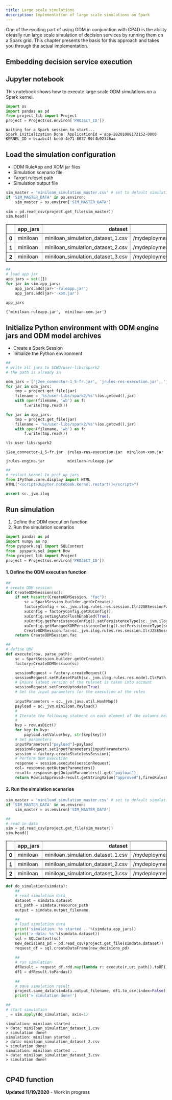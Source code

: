 ---
title: Large scale simulations
description: Implementation of large scale simulations on Spark
---

One of the exciting part of using ODM in conjunction with CP4D is the ability ofeasily run large scale simulation of decision services by running them on a Spark grid. This chapter presents the basis for this approach and takes you through the actual implementation.

## Embedding decision service execution

## Jupyter notebook

This notebook shows how to execute large scale ODM simulations on a Spark kernel. 


```python
import os
import pandas as pd
from project_lib import Project
project = Project(os.environ['PROJECT_ID'])
```

    Waiting for a Spark session to start...
    Spark Initialization Done! ApplicationId = app-20201008172152-0000
    KERNEL_ID = bcaabc4f-bea3-4e71-8077-00f4b92340aa


## Load the simulation configuration
* ODM RuleApp and XOM jar files
* Simulation scenario file
* Target ruleset path
* Simulation output file


```python
sim_master = 'miniloan_simulation_master.csv' # set to default simulation master file
if 'SIM_MASTER_DATA' in os.environ:
    sim_master = os.environ['SIM_MASTER_DATA']
    
sim = pd.read_csv(project.get_file(sim_master))
sim.head()
```




<div>
<style scoped>
    .dataframe tbody tr th:only-of-type {
        vertical-align: middle;
    }

    .dataframe tbody tr th {
        vertical-align: top;
    }

    .dataframe thead th {
        text-align: right;
    }
</style>
<table border="1" class="dataframe">
  <thead>
    <tr style="text-align: right;">
      <th></th>
      <th>app_jars</th>
      <th>dataset</th>
      <th>resource_path</th>
      <th>output_filename</th>
    </tr>
  </thead>
  <tbody>
    <tr>
      <th>0</th>
      <td>miniloan</td>
      <td>miniloan_simulation_dataset_1.csv</td>
      <td>/mydeployment/Miniloan_ServiceRuleset</td>
      <td>miniloan_simulation_result_1.csv</td>
    </tr>
    <tr>
      <th>1</th>
      <td>miniloan</td>
      <td>miniloan_simulation_dataset_2.csv</td>
      <td>/mydeployment/Miniloan_ServiceRuleset</td>
      <td>miniloan_simulation_result_2.csv</td>
    </tr>
    <tr>
      <th>2</th>
      <td>miniloan</td>
      <td>miniloan_simulation_dataset_3.csv</td>
      <td>/mydeployment/Miniloan_ServiceRuleset</td>
      <td>miniloan_simulation_result_3.csv</td>
    </tr>
  </tbody>
</table>
</div>




```python
##
# load app jar
app_jars = set([])
for jar in sim.app_jars:
    app_jars.add(jar+'-ruleapp.jar')
    app_jars.add(jar+'-xom.jar')
    
app_jars
```




    {'miniloan-ruleapp.jar', 'miniloan-xom.jar'}



## Initialize Python environment with ODM engine jars and ODM model archives

   * Create a Spark Session
   * Initialize the Python environment


```python
##
# write all jars to $CWD/user-libs/spark2
# the path is already in 

odm_jars = ['j2ee_connector-1_5-fr.jar', 'jrules-res-execution.jar', 'jrules-engine.jar']
for jar in odm_jars:
    tmp = project.get_file(jar)
    filename = '%s/user-libs/spark2/%s'%(os.getcwd(),jar)
    with open(filename, 'wb') as f:
        f.write(tmp.read())

for jar in app_jars:
    tmp = project.get_file(jar)
    filename = '%s/user-libs/spark2/%s'%(os.getcwd(),jar)
    with open(filename, 'wb') as f:
        f.write(tmp.read())

%ls user-libs/spark2
```

    j2ee_connector-1_5-fr.jar  jrules-res-execution.jar  miniloan-xom.jar
    jrules-engine.jar          miniloan-ruleapp.jar



```python
##
# restart kernel to pick up jars
from IPython.core.display import HTML
HTML("<script>Jupyter.notebook.kernel.restart()</script>")
```




<script>Jupyter.notebook.kernel.restart()</script>




```python
assert sc._jvm.ilog
```

## Run simulation
1. Define the ODM execution function
2. Run the simulation scenarios


```python
import pandas as pd
import numpy as np
from pyspark.sql import SQLContext
from  pyspark.sql import Row
from project_lib import Project
project = Project(os.environ['PROJECT_ID'])
```

#### 1. Define the ODM execution function


```python
##
# create ODM session
def CreateODMSession(sc):
    if not hasattr(CreateODMSession, "fac"):
        sc = SparkSession.builder.getOrCreate()
        factoryConfig = sc._jvm.ilog.rules.res.session.IlrJ2SESessionFactory.createDefaultConfig()
        xuConfig = factoryConfig.getXUConfig();
        xuConfig.setLogAutoFlushEnabled(True);
        xuConfig.getPersistenceConfig().setPersistenceType(sc._jvm.ilog.rules.res.session.config.IlrPersistenceType.MEMORY);
        xuConfig.getManagedXOMPersistenceConfig().setPersistenceType(sc._jvm.ilog.rules.res.session.config.IlrPersistenceType.MEMORY);
        CreateODMSession.fac=sc._jvm.ilog.rules.res.session.IlrJ2SESessionFactory(factoryConfig)    
    return CreateODMSession.fac

##
# define UDF
def execute(row, parse_path):
    sc = SparkSession.builder.getOrCreate()
    factory=CreateODMSession(sc)

    sessionRequest = factory.createRequest()
    sessionRequest.setRulesetPath(sc._jvm.ilog.rules.res.model.IlrPath.parsePath(parse_path))
    # Ensure latest version of the ruleset is taken into account
    sessionRequest.setForceUptodate(True)
    # Set the input parameters for the execution of the rules
    
    inputParameters = sc._jvm.java.util.HashMap()
    payload = sc._jvm.miniloan.Payload()
    #
    # Iterate the following statment on each element of the columns header and the row
    #
    kvp = row.asDict()
    for key in kvp:  
        payload.setValue(key, str(kvp[key]))
    # Set parameters
    inputParameters["payload"]=payload
    sessionRequest.setInputParameters(inputParameters)
    session = factory.createStatelessSession()
    # Perform ODM Execution 
    response = session.execute(sessionRequest)
    col= response.getOutputParameters()
    result= response.getOutputParameters().get("payload")
    return Row(isApproved=result.getStringValue("approved"),firedRulesCount=col['ilog.rules.firedRulesCount'])
```

#### 2. Run the simulation scenarios


```python
sim_master = 'miniload_simulation_master.csv' # set to default simulation master file
if 'SIM_MASTER_DATA' in os.environ:
    sim_master = os.environ['SIM_MASTER_DATA']
```


```python
##
# read in data
sim = pd.read_csv(project.get_file(sim_master))
sim.head()
```




<div>
<style scoped>
    .dataframe tbody tr th:only-of-type {
        vertical-align: middle;
    }

    .dataframe tbody tr th {
        vertical-align: top;
    }

    .dataframe thead th {
        text-align: right;
    }
</style>
<table border="1" class="dataframe">
  <thead>
    <tr style="text-align: right;">
      <th></th>
      <th>app_jars</th>
      <th>dataset</th>
      <th>resource_path</th>
      <th>output_filename</th>
    </tr>
  </thead>
  <tbody>
    <tr>
      <th>0</th>
      <td>miniloan</td>
      <td>miniloan_simulation_dataset_1.csv</td>
      <td>/mydeployment/Miniloan_ServiceRuleset</td>
      <td>miniloan_simulation_result_1.csv</td>
    </tr>
    <tr>
      <th>1</th>
      <td>miniloan</td>
      <td>miniloan_simulation_dataset_2.csv</td>
      <td>/mydeployment/Miniloan_ServiceRuleset</td>
      <td>miniloan_simulation_result_2.csv</td>
    </tr>
    <tr>
      <th>2</th>
      <td>miniloan</td>
      <td>miniloan_simulation_dataset_3.csv</td>
      <td>/mydeployment/Miniloan_ServiceRuleset</td>
      <td>miniloan_simulation_result_3.csv</td>
    </tr>
  </tbody>
</table>
</div>




```python
def do_simulation(simdata):
    ##
    # read simulation data
    dataset = simdata.dataset
    uri_path = simdata.resource_path
    output = simdata.output_filename
    
    ##
    # load simulation data
    print('simulation: %s started ..'%(simdata.app_jars))
    print('> data: %s'%(simdata.dataset))
    sql = SQLContext(sc)
    new_decisions_pd = pd.read_csv(project.get_file(simdata.dataset))
    request_df = sql.createDataFrame(new_decisions_pd)
    
    ##
    # run simulation
    dfResult = request_df.rdd.map(lambda r: execute(r,uri_path)).toDF()
    df1 = dfResult.toPandas()
    
    ##
    # save simulation result
    project.save_data(simdata.output_filename, df1.to_csv(index=False),overwrite=True)
    print('> simulation done!')

##
# start simulation
_ = sim.apply(do_simulation, axis=1)
```

    simulation: miniloan started ..
    > data: miniloan_simulation_dataset_1.csv
    > simulation done!
    simulation: miniloan started ..
    > data: miniloan_simulation_dataset_2.csv
    > simulation done!
    simulation: miniloan started ..
    > data: miniloan_simulation_dataset_3.csv
    > simulation done!



```python

```


## CP4D function

<InlineNotification kind="warning">
<strong>Updated 11/19/2020</strong> - Work in progress
</InlineNotification>


